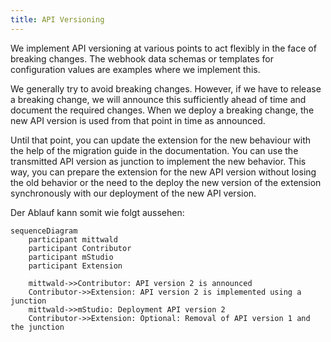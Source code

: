 ```yaml
---
title: API Versioning
---
```


We implement API versioning at various points to act flexibly in the face of breaking changes.
The webhook data schemas or templates for configuration values are examples where we implement this.

We generally try to avoid breaking changes.
However, if we have to release a breaking change, we will announce this sufficiently ahead of time and document the required changes.
When we deploy a breaking change, the new API version is used from that point in time as announced.

Until that point, you can update the extension for the new behaviour with the help of the migration guide in the documentation.
You can use the transmitted API version as junction to implement the new behavior.
This way, you can prepare the extension for the new API version without losing the old behavior or the need to the deploy the new version of the extension synchronously with our deployment of the new API version.

Der Ablauf kann somit wie folgt aussehen:

```mermaid
sequenceDiagram
    participant mittwald
    participant Contributor
    participant mStudio
    participant Extension

    mittwald->>Contributor: API version 2 is announced
    Contributor->>Extension: API version 2 is implemented using a junction
    mittwald->>mStudio: Deployment API version 2
    Contributor->>Extension: Optional: Removal of API version 1 and the junction
```
